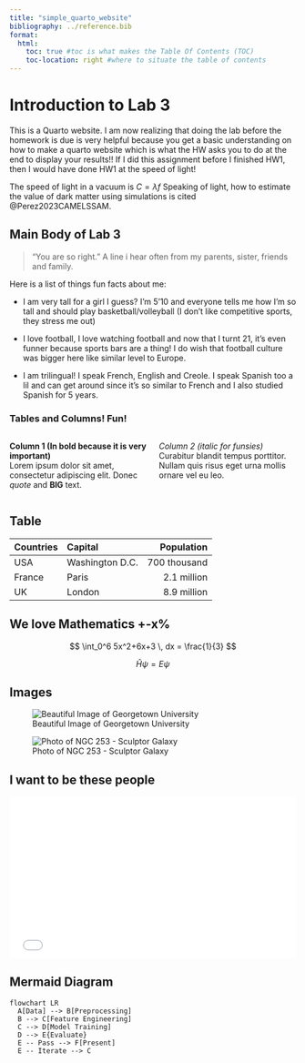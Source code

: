 ```yaml
---
title: "simple_quarto_website"
bibliography: ../reference.bib
format:
  html:
    toc: true #toc is what makes the Table Of Contents (TOC)
    toc-location: right #where to situate the table of contents 
---
```


# Introduction to Lab 3

This is a Quarto website. I am now realizing that doing the lab before the homework is due is very helpful because you get a basic understanding on how to make a quarto website which is what the HW asks you to do at the end to display your results!!
If I did this assignment before I finished HW1, then I would have done HW1 at the speed of light!

The speed of light in a vacuum is $C=\lambda f$
Speaking of light, how to estimate the value of dark matter using simulations is cited @Perez2023CAMELSSAM. 

## Main Body of Lab 3 

> "You are so right." A line i hear often from my parents, sister, friends and family. 

Here is a list of things fun facts about me:

- I am very tall for a girl I guess? I'm 5'10 and everyone tells me how I'm so tall and should play basketball/volleyball (I don't like competitive sports, they stress me out)

- I love football, I love watching football and now that I turnt 21, it's even funner because sports bars are a thing! I do wish that football culture was bigger here like similar level to Europe. 

- I am trilingual! I speak French, English and Creole. I speak Spanish too a lil and can get around since it's so similar to French and I also studied Spanish for 5 years. 

### Tables and Columns! Fun!
::: {.columns}
::: {.column width="50%"}
**Column 1 (In bold because it is very important)**  
Lorem ipsum dolor sit amet, consectetur adipiscing elit. Donec *quote* and **BIG** text.
:::
::: {.column width="50%"}
*Column 2 (italic for funsies)*  
Curabitur blandit tempus porttitor. Nullam quis risus eget urna mollis ornare vel eu leo.
:::
:::

## Table

| Countries    | Capital                   | Population       |
|:-------------|:--------------------------|-----------------:|
| USA          | Washington D.C.           | 700 thousand     |
| France       | Paris                     | 2.1 million      |
| UK           | London                    | 8.9 million      |

## We love Mathematics +-x%

$$
\int_0^6 5x^2+6x+3 \, dx = \frac{1}{3}
$$

$$
\hat H \psi = E\psi
$$

## Images

![Beautiful Image of Georgetown University](images/Georgetown.avif){fig-alt="Local screenshot" fig-cap="Evidence of my repository"}

![Photo of NGC 253 - Sculptor Galaxy](images/NGC_253.jpeg){fig-alt="NGC 253" fig-cap="NGC 253"}

## I want to be these people 

<div style="position:relative;padding-top:56.25%;">
  <iframe
    src=images/people_bridge.mp4
    title="Welcome to Georgetown University!"
    style="position:absolute;top:0;left:0;width:100%;height:100%;border:0;"
    allowfullscreen
  ></iframe>
</div>

## Mermaid Diagram
```mermaid
flowchart LR
  A[Data] --> B[Preprocessing]
  B --> C[Feature Engineering]
  C --> D[Model Training]
  D --> E{Evaluate}
  E -- Pass --> F[Present]
  E -- Iterate --> C
```

